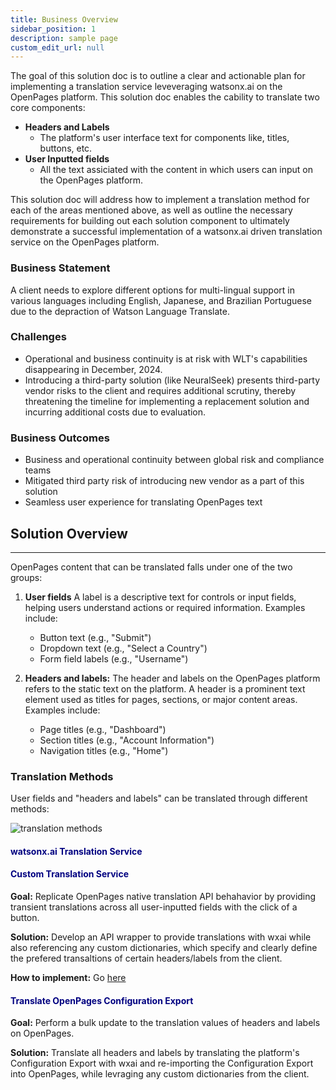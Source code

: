 ```yaml
---
title: Business Overview
sidebar_position: 1
description: sample page
custom_edit_url: null
---
```


<div style={{ borderBottom: '1px solid #000', marginTop: '20px', marginBottom: '20px' }}></div>

The goal of this solution doc is to outline a clear and actionable plan for implementing a translation service leveveraging watsonx.ai on the OpenPages platform. This solution doc enables the cability to translate two core components:
* **Headers and Labels**
    - The platform's user interface text for components like, titles, buttons, etc.
* **User Inputted fields**
    - All the text assiciated with the content in which users can input on the OpenPages platform.

This solution doc will address how to implement a translation method for each of the areas mentioned above, as well as outline the necessary requirements for building out each solution component to ultimately demonstrate a successful implementation of a watsonx.ai driven translation service on the OpenPages platform.

### Business Statement

A client needs to explore different options for multi-lingual support in various languages including English, Japanese, and Brazilian Portuguese due to the depraction of Watson Language Translate.

### Challenges
* Operational and business continuity is at risk with WLT's capabilities disappearing in December, 2024.
* Introducing a third-party solution (like NeuralSeek) presents third-party vendor risks to the client and requires additional scrutiny, thereby threatening the timeline for implementing a replacement solution and incurring additional costs due to evaluation. ​

### Business Outcomes
* Business and operational continuity between global risk and compliance teams​
* Mitigated third party risk of introducing new vendor as a part of this solution​ 
* Seamless user experience for translating OpenPages text​

## Solution Overview
-----

OpenPages content that can be translated falls under one of the two groups:

1. **User fields**
A label is a descriptive text for controls or input fields, helping users understand actions or required information. Examples include:
    * Button text (e.g., "Submit")
    * Dropdown text (e.g., "Select a Country")
    * Form field labels (e.g., "Username")

2. **Headers and labels:**
The header and labels on the OpenPages platform refers to the static text on the platform.
    A header is a prominent text element used as titles for pages, sections, or major content areas. Examples include:
    * Page titles (e.g., "Dashboard")
    * Section titles (e.g., "Account Information")
    * Navigation titles (e.g., "Home")


### Translation Methods
User fields and "headers and labels" can be translated through different methods:

![translation methods](../../static/img/Translation_Methods.png)


#### <font color="#000080"> <b> watsonx.ai Translation Service </b> </font>

#### <font color="#000080"> <b> Custom Translation Service </b> </font>

**Goal:** Replicate OpenPages native translation API behahavior by providing transient translations across all user-inputted fields with the click of a button.

**Solution:** Develop an API wrapper to provide translations with wxai while also referencing any custom dictionaries, which specify and clearly define the prefered transaltions of certain headers/labels from the client.

**How to implement:** Go [here](/Create/Translate%20User%20Fields/Custom%20API%20Endpoint)

#### <font color="#000080"> <b> Translate OpenPages Configuration Export </b> </font>
**Goal:** Perform a bulk update to the translation values of headers and labels on OpenPages.

**Solution:** Translate all headers and labels by translating the platform's Configuration Export with wxai and re-importing the Configuration Export into OpenPages, while levraging any custom dictionaries from the client.




​

​